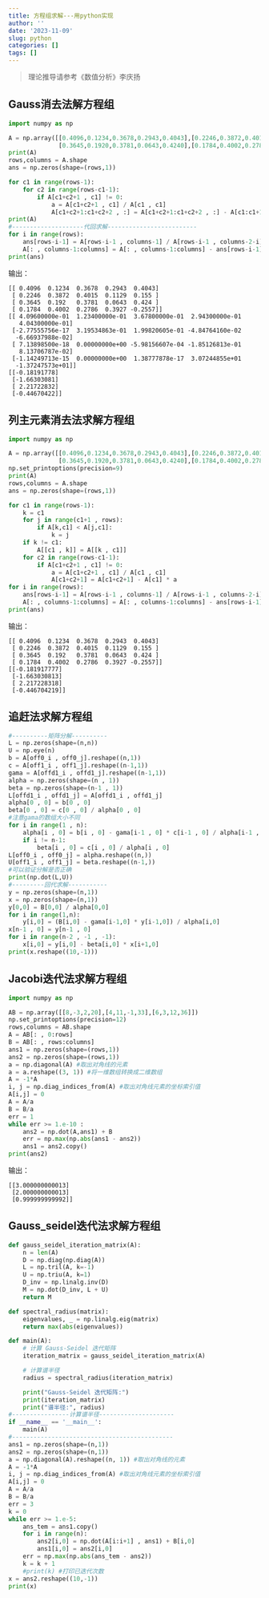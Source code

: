```yaml
---
title: 方程组求解---用python实现
author: ''
date: '2023-11-09'
slug: python
categories: []
tags: []
---
```


> 理论推导请参考《数值分析》李庆扬

## Gauss消去法解方程组


```python
import numpy as np

A = np.array([[0.4096,0.1234,0.3678,0.2943,0.4043],[0.2246,0.3872,0.4015,0.1129,0.1550],
              [0.3645,0.1920,0.3781,0.0643,0.4240],[0.1784,0.4002,0.2786,0.3927,-0.2557]])
print(A)
rows,columns = A.shape
ans = np.zeros(shape=(rows,1))

for c1 in range(rows-1):
    for c2 in range(rows-c1-1):
        if A[c1+c2+1 , c1] != 0:
            a = A[c1+c2+1 , c1] / A[c1 , c1]
            A[c1+c2+1:c1+c2+2 , :] = A[c1+c2+1:c1+c2+2 , :] - A[c1:c1+1 , :] * a
print(A)
#--------------------代回求解-------------------------
for i in range(rows):
    ans[rows-i-1] = A[rows-i-1 , columns-1] / A[rows-i-1 , columns-2-i]
    A[: , columns-1:columns] = A[: , columns-1:columns] - ans[rows-i-1] * A[: , rows-i-1:rows-i]
print(ans)
```

输出：

    [[ 0.4096  0.1234  0.3678  0.2943  0.4043]
     [ 0.2246  0.3872  0.4015  0.1129  0.155 ]
     [ 0.3645  0.192   0.3781  0.0643  0.424 ]
     [ 0.1784  0.4002  0.2786  0.3927 -0.2557]]
    [[ 4.09600000e-01  1.23400000e-01  3.67800000e-01  2.94300000e-01
       4.04300000e-01]
     [-2.77555756e-17  3.19534863e-01  1.99820605e-01 -4.84764160e-02
      -6.66937988e-02]
     [ 7.13898500e-18  0.00000000e+00 -5.98156607e-04 -1.85126813e-01
       8.13706787e-02]
     [-1.14249713e-15  0.00000000e+00  1.38777878e-17  3.07244855e+01
      -1.37247573e+01]]
    [[-0.18191778]
     [-1.66303081]
     [ 2.21722832]
     [-0.44670422]]


## 列主元素消去法求解方程组


```python
import numpy as np

A = np.array([[0.4096,0.1234,0.3678,0.2943,0.4043],[0.2246,0.3872,0.4015,0.1129,0.1550],
              [0.3645,0.1920,0.3781,0.0643,0.4240],[0.1784,0.4002,0.2786,0.3927,-0.2557]])
np.set_printoptions(precision=9)
print(A)
rows,columns = A.shape
ans = np.zeros(shape=(rows,1))

for c1 in range(rows-1):
    k = c1
    for j in range(c1+1 , rows):
        if A[k,c1] < A[j,c1]:
            k = j
    if k != c1:
        A[[c1 , k]] = A[[k , c1]]
    for c2 in range(rows-c1-1):
        if A[c1+c2+1 , c1] != 0:
            a = A[c1+c2+1 , c1] / A[c1 , c1]
            A[c1+c2+1] = A[c1+c2+1] - A[c1] * a
for i in range(rows):
    ans[rows-i-1] = A[rows-i-1 , columns-1] / A[rows-i-1 , columns-2-i]
    A[: , columns-1:columns] = A[: , columns-1:columns] - ans[rows-i-1] * A[: , rows-i-1:rows-i]
print(ans)
```

输出：

    [[ 0.4096  0.1234  0.3678  0.2943  0.4043]
     [ 0.2246  0.3872  0.4015  0.1129  0.155 ]
     [ 0.3645  0.192   0.3781  0.0643  0.424 ]
     [ 0.1784  0.4002  0.2786  0.3927 -0.2557]]
    [[-0.181917777]
     [-1.663030813]
     [ 2.217228318]
     [-0.446704219]]

## 追赶法求解方程组
```python
#----------矩阵分解----------
L = np.zeros(shape=(n,n))
U = np.eye(n)
b = A[off0_i , off0_j].reshape((n,1))
c = A[off1_i , off1_j].reshape((n-1,1))
gama = A[offd1_i , offd1_j].reshape((n-1,1))
alpha = np.zeros(shape=(n , 1))
beta = np.zeros(shape=(n-1 , 1))
L[offd1_i , offd1_j] = A[offd1_i , offd1_j]
alpha[0 , 0] = b[0 , 0]
beta[0 , 0] = c[0 , 0] / alpha[0 , 0]
#注意gama的数组大小不同
for i in range(1 , n):
    alpha[i , 0] = b[i , 0] - gama[i-1 , 0] * c[i-1 , 0] / alpha[i-1 , 0]
    if i != n-1:
        beta[i , 0] = c[i , 0] / alpha[i , 0]
L[off0_i , off0_j] = alpha.reshape((n,))
U[off1_i , off1_j] = beta.reshape((n-1,))
#可以验证分解是否正确
print(np.dot(L,U))
#---------回代求解-----------
y = np.zeros(shape=(n,1))
x = np.zeros(shape=(n,1))
y[0,0] = B[0,0] / alpha[0,0]
for i in range(1,n):
    y[i,0] = (B[i,0] - gama[i-1,0] * y[i-1,0]) / alpha[i,0]
x[n-1 , 0] = y[n-1 , 0]
for i in range(n-2 , -1 , -1):
    x[i,0] = y[i,0] - beta[i,0] * x[i+1,0]
print(x.reshape((10,-1)))
```

## Jacobi迭代法求解方程组


```python
import numpy as np

AB = np.array([[8,-3,2,20],[4,11,-1,33],[6,3,12,36]])
np.set_printoptions(precision=12)
rows,columns = AB.shape
A = AB[: , 0:rows]
B = AB[: , rows:columns]
ans1 = np.zeros(shape=(rows,1))
ans2 = np.zeros(shape=(rows,1))
a = np.diagonal(A) #取出对角线的元素
a = a.reshape((3, 1)) #将一维数组转换成二维数组
A = -1*A
i, j = np.diag_indices_from(A) #取出对角线元素的坐标索引值
A[i,j] = 0
A = A/a
B = B/a
err = 1
while err >= 1.e-10 :
    ans2 = np.dot(A,ans1) + B
    err = np.max(np.abs(ans1 - ans2))
    ans1 = ans2.copy()
print(ans2)
```

输出：

    [[3.000000000013]
     [2.000000000013]
     [0.999999999992]]

## Gauss_seidel迭代法求解方程组
```python
def gauss_seidel_iteration_matrix(A):
    n = len(A)
    D = np.diag(np.diag(A))
    L = np.tril(A, k=-1)
    U = np.triu(A, k=1)
    D_inv = np.linalg.inv(D)
    M = np.dot(D_inv, L + U)
    return M

def spectral_radius(matrix):
    eigenvalues, _ = np.linalg.eig(matrix)
    return max(abs(eigenvalues))

def main(A):
    # 计算 Gauss-Seidel 迭代矩阵
    iteration_matrix = gauss_seidel_iteration_matrix(A)

    # 计算谱半径
    radius = spectral_radius(iteration_matrix)

    print("Gauss-Seidel 迭代矩阵:")
    print(iteration_matrix)
    print("谱半径:", radius)
#----------------计算谱半径---------------------
if __name__ == '__main__':
    main(A)
#---------------------------------------------
ans1 = np.zeros(shape=(n,1))
ans2 = np.zeros(shape=(n,1))
a = np.diagonal(A).reshape((n, 1)) #取出对角线的元素
A = -1*A
i, j = np.diag_indices_from(A) #取出对角线元素的坐标索引值
A[i,j] = 0
A = A/a
B = B/a
err = 3
k = 0
while err >= 1.e-5:
    ans_tem = ans1.copy()
    for i in range(n):
        ans2[i,0] = np.dot(A[i:i+1] , ans1) + B[i,0]
        ans1[i,0] = ans2[i,0]
    err = np.max(np.abs(ans_tem - ans2))
    k = k + 1
    #print(k) #打印已迭代次数
x = ans2.reshape((10,-1))
print(x)
```